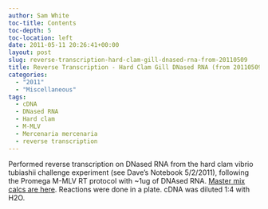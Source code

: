 ```yaml
---
author: Sam White
toc-title: Contents
toc-depth: 5
toc-location: left
date: 2011-05-11 20:26:41+00:00
layout: post
slug: reverse-transcription-hard-clam-gill-dnased-rna-from-20110509
title: Reverse Transcription - Hard Clam Gill DNased RNA (from 20110509)
categories:
  - "2011"
  - "Miscellaneous"
tags:
  - cDNA
  - DNased RNA
  - Hard clam
  - M-MLV
  - Mercenaria mercenaria
  - reverse transcription
---
```


Performed reverse transcription on DNased RNA from the hard clam vibrio tubiashii challenge experiment (see Dave's Notebook 5/2/2011), following the Promega M-MLV RT protocol with ~1ug of DNAsed RNA. [Master mix calcs are here](https://eagle.fish.washington.edu/Arabidopsis/Notebook%20Workup%20Files/20110511-01.jpg). Reactions were done in a plate. cDNA was diluted 1:4 with H2O.
